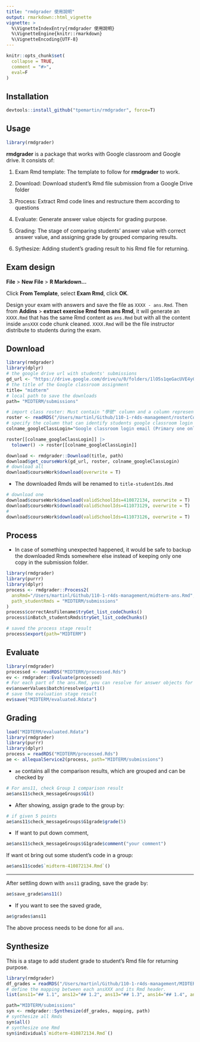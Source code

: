 ```yaml
---
title: "rmdgrader 使用說明"
output: rmarkdown::html_vignette
vignette: >
  %\VignetteIndexEntry{rmdgrader 使用說明}
  %\VignetteEngine{knitr::rmarkdown}
  %\VignetteEncoding{UTF-8}
---
```


```r
knitr::opts_chunk$set(
  collapse = TRUE,
  comment = "#>",
  eval=F
)
```

## Installation

```r
devtools::install_github("tpemartin/rmdgrader", force=T)
```

## Usage

```r
library(rmdgrader)
```

**rmdgrader** is a package that works with Google classroom and Google drive. It consists of:

1.  Exam Rmd template: The template to follow for **rmdgrader** to work.

2.  Download: Download student's Rmd file submission from a Google Drive folder

3.  Process: Extract Rmd code lines and restructure them according to questions

4.  Evaluate: Generate answer value objects for grading purpose.

5.  Grading: The stage of comparing students' answer value with correct answer value, and assigning grade by grouped comparing results.

6.  Sythesize: Adding student's grading result to his Rmd file for returning.

## Exam design

**File** > **New File** > **R Markdown...**  

Click **From Template**, select **Exam Rmd**, click **OK**.

Design your exam with answers and save the file as `XXXX - ans.Rmd`. Then from **Addins** > **extract exercise Rmd from ans Rmd**, it will generate an `XXXX.Rmd` that has the same Rmd content as `ans.Rmd` but with all the content inside `ansXXX` code chunk cleaned. `XXXX.Rmd` will be the file instructor distribute to students during the exam.  

## Download

```r
library(rmdgrader)
library(dplyr)
# the google drive url with students' submissions
gd_url <- "https://drive.google.com/drive/u/0/folders/1lO5s1qeGacUVE4y0hCDaHAr0-n0n6lljKEpDTsKsI9S90jNXRBvRZOV4jHgVtqhGBzy4u3Kn"
# the title of the Google classroom assignment
title= "midterm"
# local path to save the downloads
path= "MIDTERM/submissions"

# import class roster: Must contain "學號" column and a column represents student's Google classroom login email.
roster <- readRDS("/Users/martinl/Github/110-1-r4ds-management/rosterComplete.rds")
# specify the column that can identify students google classroom login email
colname_googleClassLogin="Google classroom login email (Primary one only)"

roster[[colname_googleClassLogin]] |>
  tolower() -> roster[[colname_googleClassLogin]]

download <- rmdgrader::Download(title, path)
download$get_courseWork(gd_url, roster, colname_googleClassLogin)
# download all
download$courseWork$download(overwrite = T)
```

  * The downloaded Rmds will be renamed to `title-studentIds.Rmd` 


```r
# download one
download$courseWork$download(validSchoolIds=410872134, overwrite = T)
download$courseWork$download(validSchoolIds=411073129, overwrite = T)
#
download$courseWork$download(validSchoolIds=411073126, overwrite = T)
```

## Process

  * In case of something unexpected happened, it would be safe to backup the downloaded Rmds somewhere else instead of keeping only one copy in the submission folder.

```r
library(rmdgrader)
library(purrr)
library(dplyr)
process <- rmdgrader::Process2(
  ansRmd="/Users/martinl/Github/110-1-r4ds-management/midterm-ans.Rmd",
  path_studentRmds = "MIDTERM/submissions"
)
process$correctAnsFilename$tryGet_list_codeChunks()
process$inBatch_studentsRmds$tryGet_list_codeChunks()

# saved the process stage result
process$export(path="MIDTERM")
```


## Evaluate

```r
library(rmdgrader)
processed <- readRDS("MIDTERM/processed.Rds")
ev <- rmdgrader::Evaluate(processed)
# For each part of the ans.Rmd, you can resolve for answer objects for grading later
ev$answerValues$batch$resolve$part1()
# save the evaluation stage result
ev$save("MIDTERM/evaluated.Rdata")

```

## Grading

```r
load("MIDTERM/evaluated.Rdata")
library(rmdgrader)
library(purrr)
library(dplyr)
process = readRDS("MIDTERM/processed.Rds")
ae <- allequalService2(process, path="MIDTERM/submissions")
```

  * `ae` contains all the comparison results, which are grouped and can be checked by
  
```r
# For ans11, check Group 1 comparison result
ae$ans11$check_messageGroups$G1()
```

  * After showing, assign grade to the group by:
  
```r
# if given 5 points
ae$ans11$check_messageGroups$G1grade$grade(5)
```

  * If want to put down comment, 

```r
ae$ans11$check_messageGroups$G1grade$comment("your comment")
```

  If want ot bring out some student's code in a group:

```r
ae$ans11$code$`midterm-410872134.Rmd`()
```

***

After settling down with `ans11` grading, save the grade by:

```r
ae$save_grade$ans11()
```

  * If you want to see the saved grade, 

```r
ae$grades$ans11
```

The above process needs to be done for all `ans`.

## Synthesize

This is a stage to add student grade to student's Rmd file for returning purpose.

```r
library(rmdgrader)
df_grades = readRDS("/Users/martinl/Github/110-1-r4ds-management/MIDTERM/grades.Rds")
# define the mapping between each ansXXX and its Rmd header.
list(ans11="## 1.1", ans12="## 1.2", ans13="## 1.3", ans14="## 1.4", ans15="## 1.5") -> mapping

path="MIDTERM/submissions"
syn <- rmdgrader::Synthesize(df_grades, mapping, path)
# synthesize all Rmds
syn$all()
# synthesize one Rmd
syn$individual$`midterm-410872134.Rmd`()
```
